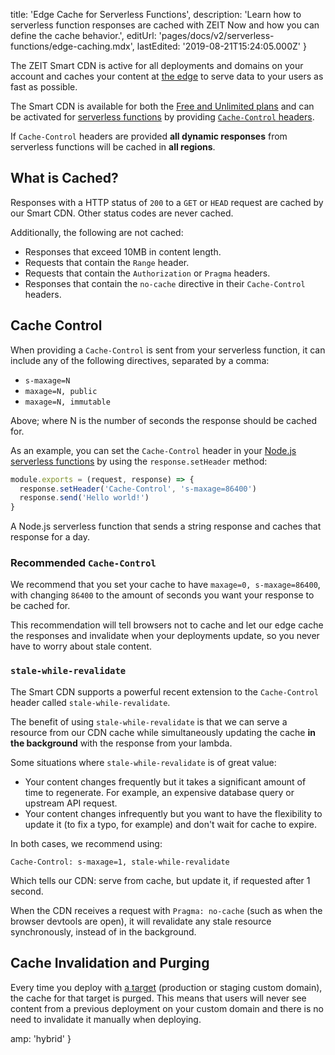 
  title: 'Edge Cache for Serverless Functions',
  description:
    'Learn how to serverless function responses are cached with ZEIT Now and how you can define the cache behavior.',
  editUrl: 'pages/docs/v2/serverless-functions/edge-caching.mdx',
  lastEdited: '2019-08-21T15:24:05.000Z'
}

The ZEIT Smart CDN is active for all deployments and domains on your account and caches your content at [the edge](/docs/v2/advanced/platform/regions-and-providers/) to serve data to your users as fast as possible.

The Smart CDN is available for both the [Free and Unlimited plans](/pricing) and can be activated for [serverless functions](/docs/v2/serverless-functions/introduction) by providing [`Cache-Control` headers](https://developer.mozilla.org/en-US/docs/Web/HTTP/Headers/Cache-Control).

If `Cache-Control` headers are provided **all dynamic responses** from serverless functions will be cached in **all regions**.

## What is Cached?

Responses with a HTTP status of `200` to a `GET` or `HEAD` request are cached by our Smart CDN. Other status codes are never cached.

Additionally, the following are not cached:

- Responses that exceed 10MB in content length.
- Requests that contain the `Range` header.
- Requests that contain the `Authorization` or `Pragma` headers.
- Responses that contain the `no-cache` directive in their `Cache-Control` headers.

## Cache Control

When providing a `Cache-Control` is sent from your serverless function, it can include any of the following directives, separated by a comma:

- `s-maxage=N`
- `maxage=N, public`
- `maxage=N, immutable`

<Note>
  Above; where <InlineCode>N</InlineCode> is the number of seconds the response
  should be cached for.
</Note>

As an example, you can set the `Cache-Control` header in your [Node.js serverless functions](/docs/v2/serverless-functions/supported-languages#node.js) by using the `response.setHeader` method:

```js
module.exports = (request, response) => {
  response.setHeader('Cache-Control', 's-maxage=86400')
  response.send('Hello world!')
}
```

<Caption>
  A Node.js serverless function that sends a string response and caches that
  response for a day.
</Caption>

### Recommended `Cache-Control`

We recommend that you set your cache to have `maxage=0, s-maxage=86400`, with changing `86400` to the amount of seconds you want your response to be cached for.

This recommendation will tell browsers not to cache and let our edge cache the responses and invalidate when your deployments update, so you never have to worry about stale content.

### `stale-while-revalidate`

The Smart CDN supports a powerful recent extension to the `Cache-Control` header called `stale-while-revalidate`.

The benefit of using `stale-while-revalidate` is that we can serve a resource from our CDN cache while simultaneously updating the cache **in the background** with the response from your lambda.

Some situations where `stale-while-revalidate` is of great value:

- Your content changes frequently but it takes a significant amount of time to regenerate. For example, an expensive database query or upstream API request.
- Your content changes infrequently but you want to have the flexibility to update it (to fix a typo, for example) and don't wait for cache to expire.

In both cases, we recommend using:

```
Cache-Control: s-maxage=1, stale-while-revalidate
```

Which tells our CDN: serve from cache, but update it, if requested after 1 second.

When the CDN receives a request with `Pragma: no-cache` (such as when the browser devtools are open), it will revalidate any stale resource synchronously, instead of in the background.

## Cache Invalidation and Purging

Every time you deploy with [a target](/docs/v2/custom-domains#deploying-with-your-domain) (production or staging custom domain), the cache for that target is purged. This means that users will never see content from a previous deployment on your custom domain and there is no need to invalidate it manually when deploying.


  amp: 'hybrid'
}

